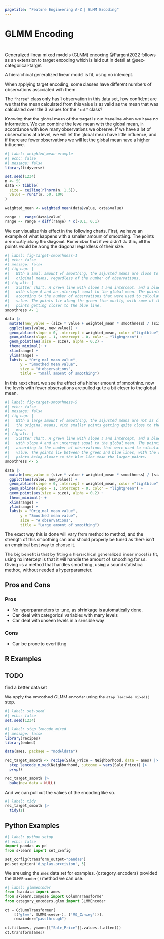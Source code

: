 ```yaml
---
pagetitle: "Feature Engineering A-Z | GLMM Encoding"
---
```


# GLMM Encoding {#sec-categorical-glmm}

::: {style="visibility: hidden; height: 0px;"}
## GLMM Encoding
:::

Generalized linear mixed models (GLMM) encoding @Pargent2022 follows as an extension to target encoding which is laid out in detail at @sec-categorical-target.

A hierarchical generalized linear model is fit, using no intercept.

When applying target encoding, some classes have different numbers of observations associated with them.

The `"horse"` class only has 1 observation in this data set, how confident are we that the mean calculated from this value is as valid as the mean that was calculated over the 3 values for the `"cat"` class?

Knowing that the global mean of the target is our baseline when we have no information.
We can combine the level mean with the global mean, in accordance with how many observations we observe.
If we have a lot of observations at a level, we will let the global mean have little influence, and if there are fewer observations we will let the global mean have a higher influence.

```r
#| label: weighted_mean-example
#| echo: false
#| message: false
library(tidyverse)

set.seed(1234)
n <- 50
data <- tibble(
  size = ceiling(rlnorm(n, 1.5)),
  value = runif(n, 50, 100)
)

weighted_mean <- weighted.mean(data$value, data$value)

range <- range(data$value) 
range <- range + diff(range) * c(-0.1, 0.1)
```

We can visualize this effect in the following charts.
First, we have an example of what happens with a smaller amount of smoothing.
The points are mostly along the diagonal.
Remember that if we didn't do this, all the points would be along the diagonal regardless of their size.

```r
#| label: fig-target-smoothness-1
#| echo: false
#| message: false
#| fig-cap: |
#|   With a small amount of smoothing, the adjusted means are close to the 
#|   original means, regardless of the number of observations.
#| fig-alt: |
#|   Scatter chart. A green line with slope 1 and intercept, and a blue line 
#|   with slope 0 and an intercept equal to the global mean. The points are sized
#|   according to the number of observations that were used to calculate the 
#|   value. The points lie along the green line mostly, with some of the smaller
#|   points getting closer to the blue line.
smoothness <- 1

data |>
  mutate(new_value = (size * value + weighted_mean * smoothness) / (size + smoothness)) |>
  ggplot(aes(value, new_value)) +
  geom_abline(slope = 0, intercept = weighted_mean, color ="lightblue") +
  geom_abline(slope = 1, intercept = 0, color = "lightgreen") +
  geom_point(aes(size = size), alpha = 0.2) +
  theme_minimal() +
  xlim(range) +
  ylim(range) +
  labs(x = "Original mean value",
       y = "Smoothed mean value",
       size = "# observations",
       title = "Small amount of smoothing")
```

In this next chart, we see the effect of a higher amount of smoothing, now the levels with fewer observations are pulled quite a bit closer to the global mean.

```r
#| label: fig-target-smoothness-5
#| echo: false
#| message: false
#| fig-cap: |
#|   With a large amount of smoothing, the adjusted means are not as close to
#|   the original means, with smaller points getting quite close to the global
#|   mean.
#| fig-alt: |
#|   Scatter chart. A green line with slope 1 and intercept, and a blue line 
#|   with slope 0 and an intercept equal to the global mean. The points are sized
#|   according to the number of observations that were used to calculate the 
#|   value. The points lie between the green and blue lines, with the smaller
#|   points being closer to the blue line than the larger points.
smoothness <- 5

data |>
  mutate(new_value = (size * value + weighted_mean * smoothness) / (size + smoothness)) |>
  ggplot(aes(value, new_value)) +
  geom_abline(slope = 0, intercept = weighted_mean, color ="lightblue") +
  geom_abline(slope = 1, intercept = 0, color = "lightgreen") +
  geom_point(aes(size = size), alpha = 0.2) +
  theme_minimal() +
  xlim(range) +
  ylim(range) +
  labs(x = "Original mean value",
       y = "Smoothed mean value",
       size = "# observations",
       title = "Large amount of smoothing")
```

The exact way this is done will vary from method to method, and the strength of this smoothing can and should properly be tuned as there isn't an empirical best way to choose it.

The big benefit is that by fitting a hierarchical generalized linear model is fit, using no intercept is that it will handle the amount of smoothing for us. Giving us a method that handles smoothing, using a sound statistical method, without needed a hyperparameter.

## Pros and Cons

### Pros

- No hyperparameters to tune, as shrinkage is automatically done.
- Can deal with categorical variables with many levels
- Can deal with unseen levels in a sensible way

### Cons

- Can be prone to overfitting

## R Examples

::: callout-caution
# TODO

find a better data set
:::

We apply the smoothed GLMM encoder using the `step_lencode_mixed()` step.

```r
#| label: set-seed
#| echo: false
set.seed(1234)
```

```r
#| label: step_lencode_mixed
#| message: false
library(recipes)
library(embed)

data(ames, package = "modeldata")

rec_target_smooth <- recipe(Sale_Price ~ Neighborhood, data = ames) |>
  step_lencode_mixed(Neighborhood, outcome = vars(Sale_Price)) |>
  prep()

rec_target_smooth |>
  bake(new_data = NULL)
```

And we can pull out the values of the encoding like so.

```r
#| label: tidy
rec_target_smooth |>
  tidy(1)
```

## Python Examples

```python
#| label: python-setup
#| echo: false
import pandas as pd
from sklearn import set_config

set_config(transform_output="pandas")
pd.set_option('display.precision', 3)
```

We are using the `ames` data set for examples.
{category_encoders} provided the `GLMMEncoder()` method we can use.

```python
#| label: glmmencoder
from feazdata import ames
from sklearn.compose import ColumnTransformer
from category_encoders.glmm import GLMMEncoder

ct = ColumnTransformer(
    [('glmm', GLMMEncoder(), ['MS_Zoning'])], 
    remainder="passthrough")

ct.fit(ames, y=ames[["Sale_Price"]].values.flatten())
ct.transform(ames)
```
